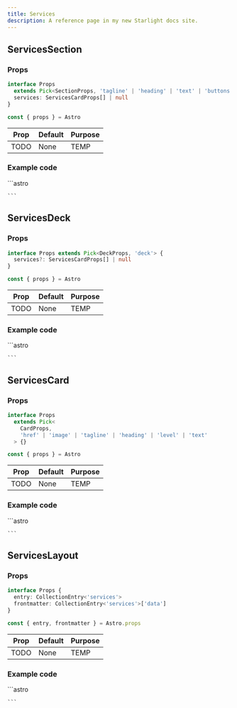 ```yaml
---
title: Services
description: A reference page in my new Starlight docs site.
---
```




## ServicesSection

### Props
```ts
interface Props
  extends Pick<SectionProps, 'tagline' | 'heading' | 'text' | 'buttons'> {
  services: ServicesCardProps[] | null
}

const { props } = Astro
```

| Prop  | Default | Purpose |
| ----  | ------- | ------- |
| TODO  | None    | TEMP    |

### Example code
<Tabs>
  <TabItem label="Self-closing">
    ```astro

    ```
  </TabItem>
</Tabs>

<Window>
  <ServicesSection />
</Window>

## ServicesDeck

### Props
```ts
interface Props extends Pick<DeckProps, 'deck'> {
  services?: ServicesCardProps[] | null
}

const { props } = Astro
```

| Prop  | Default | Purpose |
| ----  | ------- | ------- |
| TODO  | None    | TEMP    |

### Example code
<Tabs>
  <TabItem label="Self-closing">
    ```astro

    ```
  </TabItem>
</Tabs>

<Window>
  <ServicesDeck />
</Window>

## ServicesCard

### Props
```ts
interface Props
  extends Pick<
    CardProps,
    'href' | 'image' | 'tagline' | 'heading' | 'level' | 'text'
  > {}

const { props } = Astro
```

| Prop  | Default | Purpose |
| ----  | ------- | ------- |
| TODO  | None    | TEMP    |

### Example code
<Tabs>
  <TabItem label="Self-closing">
    ```astro

    ```
  </TabItem>
</Tabs>

<Window>
  <ServicesCard />
</Window>

## ServicesLayout

### Props
```ts
interface Props {
  entry: CollectionEntry<'services'>
  frontmatter: CollectionEntry<'services'>['data']
}

const { entry, frontmatter } = Astro.props
```

| Prop  | Default | Purpose |
| ----  | ------- | ------- |
| TODO  | None    | TEMP    |

### Example code
<Tabs>
  <TabItem label="Self-closing">
    ```astro

    ```
  </TabItem>
</Tabs>

<Window>
  <ServicesLayout />
</Window>

